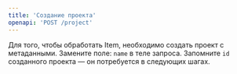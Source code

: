 ```yaml
---
title: 'Создание проекта'
openapi: 'POST /project'
---
```


<Callout emoji="💡">
Для того, чтобы обработать Item, необходимо создать проект с метаданными.
</Callout>

<Callout emoji="🛠️">
Замените поле: <code>name</code> в теле запроса.
</Callout>

<Callout emoji="✅">
Запомните <code>id</code> созданного проекта — он потребуется в следующих шагах.
</Callout>